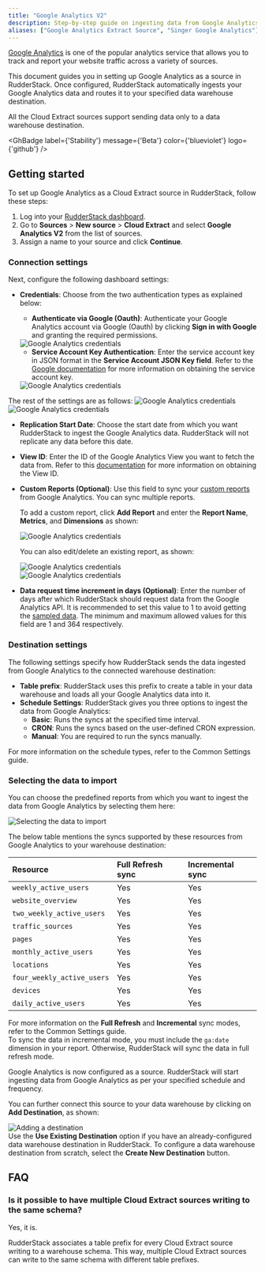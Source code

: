 ```yaml
---
title: "Google Analytics V2"
description: Step-by-step guide on ingesting data from Google Analytics into RudderStack.
aliases: ["Google Analytics Extract Source", "Singer Google Analytics"]
---
```


[Google Analytics](https://analytics.google.com/analytics/web/#/) is one of the popular analytics service that allows you to track and report your website traffic across a variety of sources.

This document guides you in setting up Google Analytics as a source in RudderStack. Once configured, RudderStack automatically ingests your Google Analytics data and routes it to your specified data warehouse destination.

<div class="warningBlock">
All the Cloud Extract sources support sending data only to a <Link to="/destinations/warehouse-destinations/">data warehouse destination</Link>.
</div>

<GhBadge
  label={'Stability'}
  message={'Beta'}
  color={'blueviolet'}
  logo={'github'}
/>

## Getting started

To set up Google Analytics as a Cloud Extract source in RudderStack, follow these steps:

1. Log into your [RudderStack dashboard](https://app.rudderstack.com/).
2. Go to **Sources** > **New source** > **Cloud Extract** and select **Google Analytics V2** from the list of sources.
3. Assign a name to your source and click **Continue**.

### Connection settings

Next, configure the following dashboard settings:

- **Credentials**: Choose from the two authentication types as explained below:

    - **Authenticate via Google (Oauth)**: Authenticate your Google Analytics account via Google (Oauth) by clicking
    **Sign in with Google** and granting the required permissions.

    <img src="../../assets/cloud-extract-sources/ga-oauth-settings.png" alt="Google Analytics credentials" />

    - **Service Account Key Authentication**: Enter the service account key in JSON format in the **Service Account JSON Key field**. Refer to the [Google documentation](https://cloud.google.com/iam/docs/creating-managing-service-account-keys#creating_service_account_keys) for more information on obtaining the service account key.

    <img src="../../assets/cloud-extract-sources/ga-oauth-settings-4.png" alt="Google Analytics credentials" />

The rest of the settings are as follows:
<img src="../../assets/cloud-extract-sources/ga-oauth-settings-2.png" alt="Google Analytics credentials" />
<img src="../../assets/cloud-extract-sources/ga-oauth-settings-3.png" alt="Google Analytics credentials" />

- **Replication Start Date**: Choose the start date from which you want RudderStack to ingest the Google Analytics data. RudderStack will not replicate any data before this date.
- **View ID**: Enter the ID of the Google Analytics View you want to fetch the data from. Refer to this [documentation](https://docs.acquia.com/customer-data-platform/connectors/web-analytics-provider/google-analytics-profileid/) for more information on obtaining the View ID.
- **Custom Reports (Optional)**: Use this field to sync your [custom reports](https://support.google.com/analytics/answer/1033013?hl=en) from Google Analytics. You can sync multiple reports.

  To add a custom report, click **Add Report** and enter the **Report Name**, **Metrics**, and **Dimensions** as shown:

  <img src="../../assets/cloud-extract-sources/ga-custom-report.png" alt="Google Analytics credentials" />

  You can also edit/delete an existing report, as shown:

  <img src="../../assets/cloud-extract-sources/edit-custom-report.png" alt="Google Analytics credentials" />
  <br/>
  <img src="../../assets/cloud-extract-sources/delete-custom-report.png" alt="Google Analytics credentials" />

- **Data request time increment in days (Optional)**: Enter the number of days after which RudderStack should request data from the Google Analytics API. It is recommended to set this value to 1 to avoid getting the [sampled data](https://support.google.com/analytics/answer/2637192#zippy=%2Cin-this-article). The minimum and maximum allowed values for this field are 1 and 364 respectively.

### Destination settings

The following settings specify how RudderStack sends the data ingested from Google Analytics to the connected warehouse destination:

- **Table prefix**: RudderStack uses this prefix to create a table in your data warehouse and loads all your Google Analytics data into it.
- **Schedule Settings**: RudderStack gives you three options to ingest the data from Google Analytics:
    - **Basic**: Runs the syncs at the specified time interval. 
    - **CRON**: Runs the syncs based on the user-defined CRON expression.
    - **Manual**: You are required to run the syncs manually.

<div class="infoBlock">
For more information on the schedule types, refer to the <Link to="/sources/extract/common-settings/">Common Settings</Link> guide.
</div>

### Selecting the data to import

You can choose the predefined reports from which you want to ingest the data from Google Analytics by selecting them here:

<img src="../../assets/cloud-extract-sources/ga-resources.png" alt="Selecting the data to import" />

The below table mentions the syncs supported by these resources from Google Analytics to your warehouse destination:

| Resource | Full Refresh sync | Incremental sync | 
| :---| :---- | :---- | 
| `weekly_active_users`     |  Yes | Yes |
| `website_overview`|  Yes | Yes |
| `two_weekly_active_users`|  Yes | Yes |
| `traffic_sources`|  Yes | Yes |
| `pages`|  Yes | Yes |
| `monthly_active_users`|  Yes | Yes |
| `locations`|  Yes | Yes |
| `four_weekly_active_users`|  Yes | Yes |
| `devices`|  Yes | Yes |
| `daily_active_users`| Yes | Yes |

<div class="infoBlock">
For more information on the <strong>Full Refresh</strong> and <strong>Incremental</strong> sync modes, refer to the <Link to="/sources/extract/common-settings/#sync-modes">Common Settings</Link> guide.
</div>

<div class="infoBlock">
To sync the data in incremental mode, you must include the <code class="inline-code">ga:date</code> dimension in your report. Otherwise, RudderStack will sync the data in full refresh mode.
</div>

Google Analytics is now configured as a source. RudderStack will start ingesting data from Google Analytics as per your specified schedule and frequency.

You can further connect this source to your data warehouse by clicking on **Add Destination**, as shown:

<img src="../../assets/cloud-extract-sources/add-destination.png" alt="Adding a destination" />

<div class="successBlock">
Use the <strong>Use Existing Destination</strong> option if you have an already-configured data warehouse destination in RudderStack. To configure a data warehouse destination from scratch, select the <strong>Create New Destination</strong> button.
</div>


## FAQ

### Is it possible to have multiple Cloud Extract sources writing to the same schema?

Yes, it is.

RudderStack associates a table prefix for every Cloud Extract source writing to a warehouse schema. This way, multiple Cloud Extract sources can write to the same schema with different table prefixes.